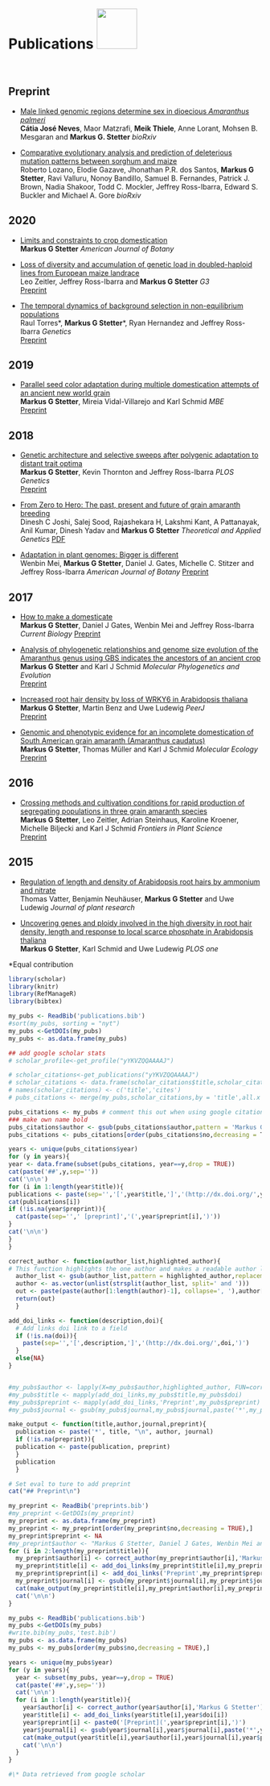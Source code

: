 
# Publications <a href="http://scholar.google.com/citations?user=yYKVZQQAAAAJ"><img src="own_images/scholar.png" style="width: 80px;"></a>

&nbsp;
&nbsp;



## Preprint
* [Male linked genomic regions determine sex in dioecious *Amaranthus palmeri*](https://www.biorxiv.org/content/10.1101/2020.05.25.113597v1.full)  
**Cátia José Neves**, Maor Matzrafi, **Meik Thiele**, Anne Lorant, Mohsen B. Mesgaran and **Markus G. Stetter**
*bioRxiv*

* [Comparative evolutionary analysis and prediction of deleterious mutation patterns between sorghum and maize](https://doi.org/10.1101/777623)  
Roberto Lozano, Elodie Gazave, Jhonathan P.R. dos Santos, **Markus G Stetter**, Ravi Valluru, Nonoy Bandillo, Samuel B. Fernandes, Patrick J. Brown, Nadia Shakoor, Todd C. Mockler, Jeffrey Ross-Ibarra, Edward S. Buckler and Michael A. Gore *bioRxiv*


## 2020

* [Limits and constraints to crop domestication]()  
**Markus G Stetter** *American Journal of Botany*

* [Loss of diversity and accumulation of genetic load in doubled-haploid lines from European maize landrace](https://www.g3journal.org/content/early/2020/05/28/g3.120.401196)  
Leo Zeitler, Jeffrey Ross-Ibarra and **Markus G Stetter** *G3*  
[Preprint](https://www.biorxiv.org/content/10.1101/817791v1)


* [The temporal dynamics of background selection in non-equilibrium populations](https://doi.org/10.1534/genetics.119.302892)  
 Raul Torres\*, **Markus G Stetter**\*, Ryan Hernandez and Jeffrey Ross-Ibarra *Genetics*  
 [Preprint](https://www.biorxiv.org/content/10.1101/618389v1)  
 
 
## 2019

* [Parallel seed color adaptation during multiple domestication attempts of an ancient new world grain](http://dx.doi.org/10.1093/molbev/msz304)  
 **Markus G Stetter**, Mireia Vidal-Villarejo and Karl Schmid *MBE*  
[Preprint](https://www.biorxiv.org/content/10.1101/547943v1)


## 2018

* [Genetic architecture and selective sweeps after polygenic adaptation to distant trait optima](http://dx.doi.org/10.1371/journal.pgen.1007794)  
 **Markus G Stetter**, Kevin Thornton and Jeffrey Ross-Ibarra *PLOS Genetics*  
   [Preprint](http://dx.doi.org/10.1101/313247)

* [From Zero to Hero: The past, present and future of grain amaranth breeding](http://dx.doi.org/10.1007/s00122-018-3138-y)  
 Dinesh C Joshi, Salej Sood, Rajashekara H, Lakshmi Kant, A Pattanayak, Anil Kumar, Dinesh Yadav and **Markus G Stetter** *Theoretical and Applied Genetics* [PDF](articles/Joshi2018.pdf)

* [Adaptation in plant genomes: Bigger is different](http://dx.doi.org/10.1002/ajb2.1002)  
 Wenbin Mei, **Markus G Stetter**, Daniel J. Gates, Michelle C. Stitzer and Jeffrey Ross-Ibarra *American Journal of Botany*   [Preprint](https://www.biorxiv.org/content/early/2017/10/10/196501)

## 2017

* [How to make a domesticate](http://dx.doi.org/10.1016/j.cub.2017.06.048)  
 **Markus G Stetter**, Daniel J Gates, Wenbin Mei and Jeffrey Ross-Ibarra *Current Biology*   [Preprint](https://peerj.com/preprints/2902)

* [Analysis of phylogenetic relationships and genome size evolution of the Amaranthus genus using GBS indicates the ancestors of an ancient crop](http://dx.doi.org/10.1016/j.ympev.2016.12.029)  
 **Markus G Stetter** and Karl J Schmid *Molecular Phylogenetics and Evolution*  
 [Preprint](http://dx.doi.org/10.1101/085472)

* [Increased root hair density by loss of WRKY6 in Arabidopsis thaliana](http://dx.doi.org/10.7717/peerj.2891)  
 **Markus G Stetter**, Martin Benz and Uwe Ludewig *PeerJ*   
 [Preprint](http://dx.doi.org/10.7287/peerj.preprints.2267v1)

* [Genomic and phenotypic evidence for an incomplete domestication of South American grain amaranth (Amaranthus caudatus)](http://dx.doi.org/10.1111/mec.13974)  
 **Markus G Stetter**, Thomas Müller and Karl J Schmid *Molecular Ecology*   
 [Preprint](http://dx.doi.org/10.1101/025866)

## 2016

* [Crossing methods and cultivation conditions for rapid production of segregating populations in three grain amaranth species](http://dx.doi.org/10.3389/fpls.2016.00816)  
 **Markus G Stetter**, Leo Zeitler, Adrian Steinhaus, Karoline Kroener, Michelle Biljecki and Karl J Schmid *Frontiers in Plant Science*  
 [Preprint](http://dx.doi.org/10.7287/peerj.preprints.1951v1)

## 2015

* [Regulation of length and density of Arabidopsis root hairs by ammonium and nitrate](http://dx.doi.org/10.1007/s10265-015-0733-8)  
 Thomas Vatter, Benjamin Neuhäuser, **Markus G Stetter** and Uwe Ludewig *Journal of plant research*

* [Uncovering genes and ploidy involved in the high diversity in root hair density, length and response to local scarce phosphate in Arabidopsis thaliana](http://dx.doi.org/10.1371/journal.pone.0120604)  
 **Markus G Stetter**, Karl Schmid and Uwe Ludewig *PLOS one*

\*Equal contribution 


```r
library(scholar)
library(knitr)
library(RefManageR)
library(bibtex)
```



```r
my_pubs <- ReadBib('publications.bib')
#sort(my_pubs, sorting = "nyt")
my_pubs <-GetDOIs(my_pubs)
my_pubs <- as.data.frame(my_pubs)

## add google scholar stats
# scholar_profile<-get_profile("yYKVZQQAAAAJ")

# scholar_citations<-get_publications("yYKVZQQAAAAJ")
# scholar_citations <- data.frame(scholar_citations$title,scholar_citations$cites)
# names(scholar_citations) <- c('title','cites')
# pubs_citations <- merge(my_pubs,scholar_citations,by = 'title',all.x = TRUE)

pubs_citations <- my_pubs # comment this out when using google citation
### make own name bold
pubs_citations$author <- gsub(pubs_citations$author,pattern = 'Markus G Stetter',replacement = '**Markus G Stetter**')
pubs_citations <- pubs_citations[order(pubs_citations$no,decreasing = T),]

years <- unique(pubs_citations$year)
for (y in years){
year <- data.frame(subset(pubs_citations, year==y,drop = TRUE))
cat(paste('##',y,sep=''))
cat('\n\n')
for (i in 1:length(year$title)){
publications <- paste(sep='','[',year$title,']','(http://dx.doi.org/',year$doi,')',' ',year$author,'. *',year$journal,'*') # ,' Citations:',pubs_citations$cites)
cat(publications[i])
if (!is.na(year$preprint)){
  cat(paste(sep='',' [preprint]','(',year$preprint[i],')'))
}
cat('\n\n')
}
}

```


```r

correct_author <- function(author_list,highlighted_author){
# This function highlights the one author and makes a readable author list.
  author_list <- gsub(author_list,pattern = highlighted_author,replacement = paste('**',highlighted_author,'**',sep=''))
  author <- as.vector(unlist(strsplit(author_list, split=' and ')))
  out <- paste(paste(author[1:length(author)-1], collapse=', '),author[length(author)],sep=' and ')
  return(out)
  }

add_doi_links <- function(description,doi){
  # Add links doi link to a field
  if (!is.na(doi)){
    paste(sep='','[',description,']','(http://dx.doi.org/',doi,')') 
  }
  else{NA}
}


#my_pubs$author <- lapply(X=my_pubs$author,highlighted_author, FUN=correct_author)
#my_pubs$title <- mapply(add_doi_links,my_pubs$title,my_pubs$doi)
#my_pubs$preprint <- mapply(add_doi_links,'Preprint',my_pubs$preprint)
#my_pubs$journal <- gsub(my_pubs$journal,my_pubs$journal,paste('*',my_pubs$journal,'*',sep=''))

make_output <- function(title,author,journal,preprint){
  publication <- paste('*', title, "\n", author, journal)
  if (!is.na(preprint)){
  publication <- paste(publication, preprint)
  }
  publication
  }

```

```r
# Set eval to ture to add preprint
cat("## Preprint\n")

my_preprint <- ReadBib('preprints.bib')
#my_preprint <-GetDOIs(my_preprint)
my_preprint <- as.data.frame(my_preprint)
my_preprint <- my_preprint[order(my_preprint$no,decreasing = TRUE),]
my_preprint$preprint <- NA
#my_preprint$author <- "Markus G Stetter, Daniel J Gates, Wenbin Mei and Jeffrey Ross-Ibarra"
for (i in 2:length(my_preprint$title)){
  my_preprint$author[i] <- correct_author(my_preprint$author[i],'Markus G Stetter')
  my_preprint$title[i] <- add_doi_links(my_preprint$title[i],my_preprint$doi[i])
  my_preprint$preprint[i] <- add_doi_links('Preprint',my_preprint$preprint[i])
  my_preprint$journal[i] <- gsub(my_preprint$journal[i],my_preprint$journal[i],paste('*',my_preprint$journal[i],'*',sep=''))
  cat(make_output(my_preprint$title[i],my_preprint$author[i],my_preprint$journal[i],my_preprint$preprint[i]))
  cat('\n\n')
}
```


```r
my_pubs <- ReadBib('publications.bib')
my_pubs <-GetDOIs(my_pubs)
#write.bib(my_pubs,'test.bib')
my_pubs <- as.data.frame(my_pubs)
my_pubs <- my_pubs[order(my_pubs$no,decreasing = TRUE),]

years <- unique(my_pubs$year)
for (y in years){
  year <- subset(my_pubs, year==y,drop = TRUE)
  cat(paste('##',y,sep=''))
  cat('\n\n')
  for (i in 1:length(year$title)){
    year$author[i] <- correct_author(year$author[i],'Markus G Stetter')
    year$title[i] <- add_doi_links(year$title[i],year$doi[i])
    year$preprint[i] <- paste0('[Preprint](',year$preprint[i],')')
    year$journal[i] <- gsub(year$journal[i],year$journal[i],paste('*',year$journal[i],'*',sep=''))
    cat(make_output(year$title[i],year$author[i],year$journal[i],year$preprint[i]))
    cat('\n\n')
  }
}
```




```r
#\* Data retrieved from google scholar
```

<!-- Global site tag (gtag.js) - Google Analytics -->
<script async src="https://www.googletagmanager.com/gtag/js?id=UA-96594188-4"></script>
<script>
  window.dataLayer = window.dataLayer || [];
  function gtag(){dataLayer.push(arguments);}
  gtag('js', new Date());

  gtag('config', 'UA-96594188-4');
</script>
